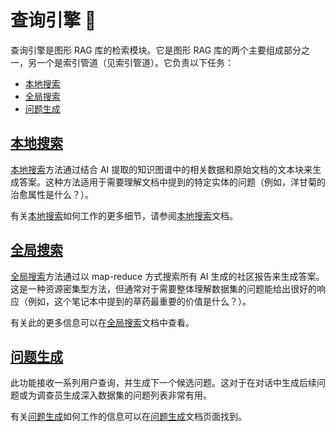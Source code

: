 # 查询引擎 🔎
查询引擎是图形 RAG 库的检索模块。它是图形 RAG 库的两个主要组成部分之一，另一个是索引管道（见索引管道）。它负责以下任务：

- [本地搜索](./1-local_search)
- [全局搜索](./0-global_search)
- [问题生成](./2-question_generation)

## [本地搜索](./1-local_search)

[本地搜索](./1-local_search)方法通过结合 AI 提取的知识图谱中的相关数据和原始文档的文本块来生成答案。这种方法适用于需要理解文档中提到的特定实体的问题（例如，洋甘菊的治愈属性是什么？）。

有关[本地搜索](./1-local_search)如何工作的更多细节，请参阅[本地搜索](./1-local_search)文档。


## [全局搜索](./0-global_search)
[全局搜索](./0-global_search)方法通过以 map-reduce 方式搜索所有 AI 生成的社区报告来生成答案。这是一种资源密集型方法，但通常对于需要整体理解数据集的问题能给出很好的响应（例如，这个笔记本中提到的草药最重要的价值是什么？）。

有关此的更多信息可以在[全局搜索](./0-global_search)文档中查看。


## [问题生成](./2-question_generation)

此功能接收一系列用户查询，并生成下一个候选问题。这对于在对话中生成后续问题或为调查员生成深入数据集的问题列表非常有用。

有关[问题生成](./2-question_generation)如何工作的信息可以在[问题生成](./2-question_generation)文档页面找到。
